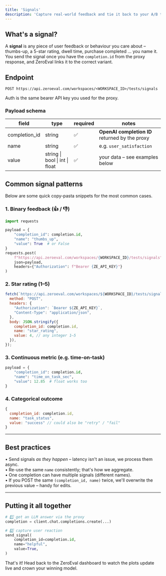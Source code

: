 ```yaml
---
title: 'Signals'
description: 'Capture real-world feedback and tie it back to your A/B test variants.'
---
```


## What's a signal?

A **signal** is any piece of user feedback or behaviour you care about – thumbs-up, a 5-star rating, dwell time, purchase completed … you name it. You send the signal once you have the `completion.id` from the proxy response, and ZeroEval links it to the correct variant.

## Endpoint

```
POST https://api.zeroeval.com/workspaces/<WORKSPACE_ID>/tests/signals
```

Auth is the same bearer API key you used for the proxy.

### Payload schema

| field          | type                 | required | notes                                              |
| -------------- | -------------------- | -------- | -------------------------------------------------- |
| completion_id  | string               | ✅       | **OpenAI completion ID** returned by the proxy     |
| name           | string               | ✅       | e.g. `user_satisfaction`                           |
| value          | string \| bool \| int \| float | ✅       | your data – see examples below                    |

## Common signal patterns

Below are some quick copy-pasta snippets for the most common cases.

### 1. Binary feedback (👍 / 👎)

```python
import requests

payload = {
    "completion_id": completion.id,
    "name": "thumbs_up",
    "value": True  # or False
}
requests.post(
    f"https://api.zeroeval.com/workspaces/{WORKSPACE_ID}/tests/signals",
    json=payload,
    headers={"Authorization": f"Bearer {ZE_API_KEY}"}
)
```

### 2. Star rating (1–5)

```js
fetch(`https://api.zeroeval.com/workspaces/${WORKSPACE_ID}/tests/signals`, {
  method: "POST",
  headers: {
    "Authorization": `Bearer ${ZE_API_KEY}`,
    "Content-Type": "application/json",
  },
  body: JSON.stringify({
    completion_id: completion.id,
    name: "star_rating",
    value: 4, // any integer 1–5
  }),
});
```

### 3. Continuous metric (e.g. time-on-task)

```python
payload = {
    "completion_id": completion.id,
    "name": "time_on_task_sec",
    "value": 12.85  # float works too
}
```

### 4. Categorical outcome

```js
{
  completion_id: completion.id,
  name: "task_status",
  value: "success" // could also be "retry" / "fail"
}
```

---

## Best practices

• Send signals _as they happen_ – latency isn't an issue, we process them async.  
• Re-use the same `name` consistently; that's how we aggregate.  
• One completion can have multiple signals (different names).  
• If you POST the same `(completion_id, name)` twice, we'll overwrite the previous value – handy for edits.

---

## Putting it all together

```python
# 1️⃣ get an LLM answer via the proxy
completion = client.chat.completions.create(...)

# 2️⃣ capture user reaction
send_signal(
    completion_id=completion.id,
    name="helpful",
    value=True,
)
```

That's it! Head back to the ZeroEval dashboard to watch the plots update live and crown your winning model. 